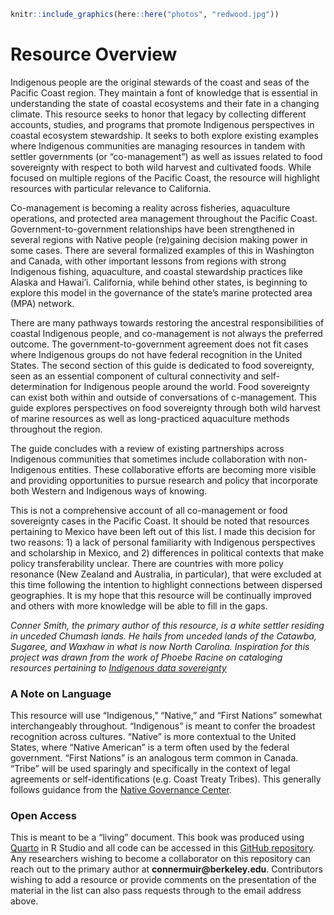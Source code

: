 
```r
knitr::include_graphics(here::here("photos", "redwood.jpg"))
```

# Resource Overview {.unnumbered}

Indigenous people are the original stewards of the coast and seas of the Pacific Coast region. They maintain a font of knowledge that is essential in understanding the state of coastal ecosystems and their fate in a changing climate. This resource seeks to honor that legacy by collecting different accounts, studies, and programs that promote Indigenous perspectives in coastal ecosystem stewardship. It seeks to both explore existing examples where Indigenous communities are managing resources in tandem with settler governments (or “co-management”) as well as issues related to food sovereignty with respect to both wild harvest and cultivated foods. While focused on multiple regions of the Pacific Coast, the resource will highlight resources with particular relevance to California. 

Co-management is becoming a reality across fisheries, aquaculture operations, and protected area management throughout the Pacific Coast. Government-to-government relationships have been strengthened in several regions with Native people (re)gaining decision making power in some cases. There are several formalized examples of this in Washington and Canada, with other important lessons from regions with strong Indigenous fishing, aquaculture, and coastal stewardship practices like Alaska and Hawai’i. California, while behind other states, is beginning to explore this model in the governance of the state’s marine protected area (MPA) network.
 
There are many pathways towards restoring the ancestral responsibilities of coastal Indigenous people, and co-management is not always the preferred outcome. The government-to-government agreement does not fit cases where Indigenous groups do not have federal recognition in the United States. The second section of this guide is dedicated to food sovereignty, seen as an essential component of cultural connectivity and self-determination for Indigenous people around the world. Food sovereignty can exist both within and outside of conversations of c-management. This guide explores perspectives on food sovereignty through both wild harvest of marine resources as well as long-practiced aquaculture methods throughout the region.

The guide concludes with a review of existing partnerships across Indigenous communities that sometimes include collaboration with non-Indigenous entities. These collaborative efforts are becoming more visible and providing opportunities to pursue research and policy that incorporate both Western and Indigenous ways of knowing. 

This is not a comprehensive account of all co-management or food sovereignty cases in the Pacific Coast. It should be noted that resources pertaining to Mexico have been left out of this list. I made this decision for two reasons: 1) a lack of personal familiarity with Indigenous perspectives and scholarship in Mexico, and 2) differences in political contexts that make policy transferability unclear. There are countries with more policy resonance (New Zealand and Australia, in particular), that were excluded at this time following the intention to highlight connections between dispersed geographies. It is my hope that this resource will be continually improved and others with more knowledge will be able to fill in the gaps. 

*Conner Smith, the primary author of this resource, is a white settler residing in unceded Chumash lands. He hails from unceded lands of the Catawba, Sugaree, and Waxhaw in what is now North Carolina. Inspiration for this project was drawn from the work of Phoebe Racine on cataloging resources pertaining to [Indigenous data sovereignty](https://indigenous-data-envs-2022.netlify.app/data-management-tools.html) *

### A Note on Language

This resource will use “Indigenous,” “Native,” and “First Nations” somewhat interchangeably throughout. “Indigenous” is meant to confer the broadest recognition across cultures. “Native” is more contextual to the United States, where “Native American” is a term often used by the federal government. “First Nations” is an analogous term common in Canada. “Tribe” will be used sparingly and specifically in the context of legal agreements or self-identifications (e.g. Coast Treaty Tribes). This generally follows guidance from the [Native Governance Center](https://nativegov.org/resources/how-to-talk-about-native-nations/).

### Open Access 

This is meant to be a “living” document. This book was produced using [Quarto](https://quarto.org/docs/books) in R Studio and all code can be accessed in this [GitHub repository](https://github.com/connermuir/coastal_sov_book). Any researchers wishing to become a collaborator on this repository can reach out to the primary author at **connermuir@berkeley.edu**. Contributors wishing to add a resource or provide comments on the presentation of the material in the list can also pass requests through to the email address above. 
